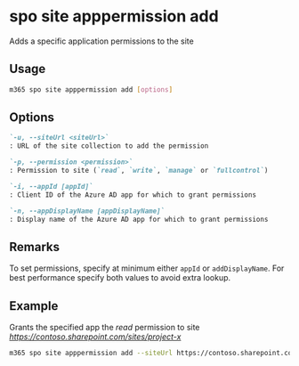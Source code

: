 
# spo site apppermission add

Adds a specific application permissions to the site

## Usage

```sh
m365 spo site apppermission add [options]
```

## Options

```md defintion-list
`-u, --siteUrl <siteUrl>`
: URL of the site collection to add the permission

`-p, --permission <permission>`
: Permission to site (`read`, `write`, `manage` or `fullcontrol`)

`-i, --appId [appId]`
: Client ID of the Azure AD app for which to grant permissions

`-n, --appDisplayName [appDisplayName]`
: Display name of the Azure AD app for which to grant permissions
```

<Global />

## Remarks

To set permissions, specify at minimum either `appId` or `addDisplayName`. For best performance specify both values to avoid extra lookup.

## Example

Grants the specified app the _read_ permission to site _https://contoso.sharepoint.com/sites/project-x_

```sh
m365 spo site apppermission add --siteUrl https://contoso.sharepoint.com/sites/project-x --permission read --appDisplayName Foo
```
